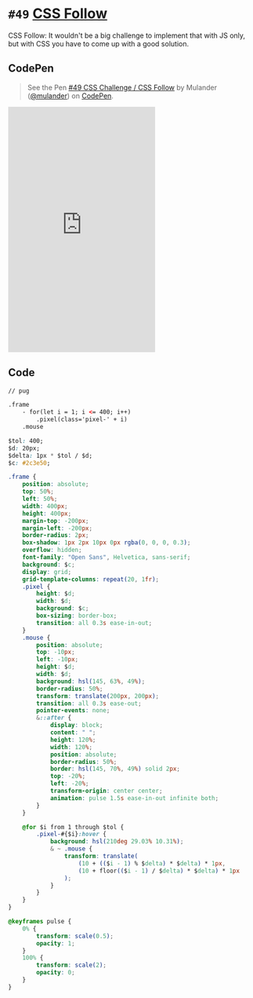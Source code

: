 
<Meta />

# `#49` [CSS Follow](https://100dayscss.com/days/49/)

CSS Follow: It wouldn&#x27;t be a big challenge to implement that with JS only, but with CSS you have to come up with a good solution.

## CodePen

> See the Pen [#49 CSS Challenge / CSS Follow](https://codepen.io/mulander/pen/WNLGdzM)
by Mulander ([@mulander](https://codepen.io/mulander))
on [CodePen](https://codepen.io).

<iframe
  height="500"
  className="w-full my-10 bg-gray-200"
  scrolling="no"
  title="#49 CSS Challenge / CSS Follow"
  src="https://codepen.io/mulander/embed/WNLGdzM?default-tab=html%2Cresult"
  frameBorder="no"
  loading="lazy"
  allowtransparency="true"
  allowFullScreen={true}
>

</iframe>

## Code

```html
// pug

.frame
	- for(let i = 1; i <= 400; i++)
		.pixel(class='pixel-' + i)
	.mouse
```

```css
$tol: 400;
$d: 20px;
$delta: 1px * $tol / $d;
$c: #2c3e50;

.frame {
	position: absolute;
	top: 50%;
	left: 50%;
	width: 400px;
	height: 400px;
	margin-top: -200px;
	margin-left: -200px;
	border-radius: 2px;
	box-shadow: 1px 2px 10px 0px rgba(0, 0, 0, 0.3);
	overflow: hidden;
	font-family: "Open Sans", Helvetica, sans-serif;
	background: $c;
	display: grid;
	grid-template-columns: repeat(20, 1fr);
	.pixel {
		height: $d;
		width: $d;
		background: $c;
		box-sizing: border-box;
		transition: all 0.3s ease-in-out;
	}
	.mouse {
		position: absolute;
		top: -10px;
		left: -10px;
		height: $d;
		width: $d;
		background: hsl(145, 63%, 49%);
		border-radius: 50%;
		transform: translate(200px, 200px);
		transition: all 0.3s ease-out;
		pointer-events: none;
		&::after {
			display: block;
			content: " ";
			height: 120%;
			width: 120%;
			position: absolute;
			border-radius: 50%;
			border: hsl(145, 70%, 49%) solid 2px;
			top: -20%;
			left: -20%;
			transform-origin: center center;
			animation: pulse 1.5s ease-in-out infinite both;
		}
	}

	@for $i from 1 through $tol {
		.pixel-#{$i}:hover {
			background: hsl(210deg 29.03% 10.31%);
			& ~ .mouse {
				transform: translate(
					(10 + (($i - 1) % $delta) * $delta) * 1px,
					(10 + floor(($i - 1) / $delta) * $delta) * 1px
				);
			}
		}
	}
}

@keyframes pulse {
	0% {
		transform: scale(0.5);
		opacity: 1;
	}
	100% {
		transform: scale(2);
		opacity: 0;
	}
}
```